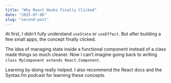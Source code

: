 ```yaml
---
title: "Why React Hooks Finally Clicked"
date: "2025-07-06"
slug: "second-post"
---
```


At first, I didn’t fully understand `useState` or `useEffect`. But after building a few small apps, the concept finally clicked.

The idea of managing state inside a functional component instead of a class made things so much cleaner. Now I can’t imagine going back to writing `class MyComponent extends React.Component`.

Learning by doing really helped. I also recommend the React docs and the Syntax.fm podcast for learning these concepts.
